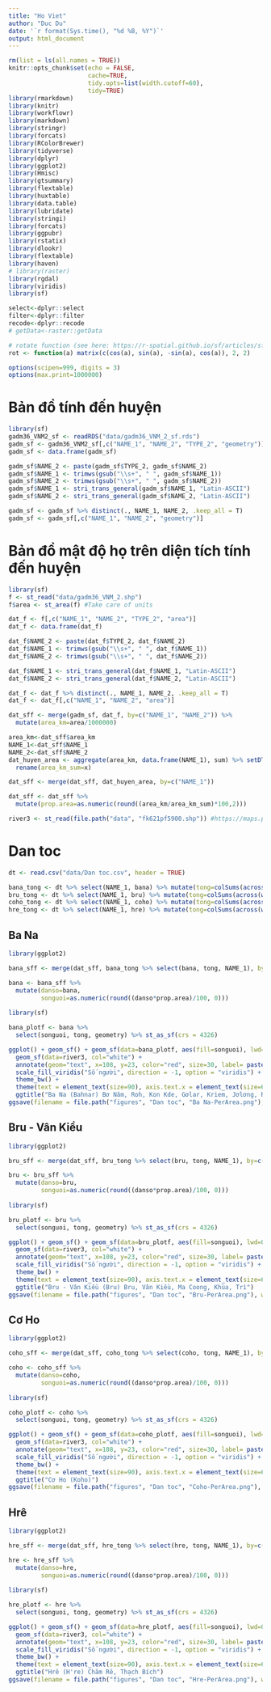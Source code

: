```yaml
---
title: "Ho Viet"
author: "Duc Du"
date: '`r format(Sys.time(), "%d %B, %Y")`'
output: html_document
---
```


```r
rm(list = ls(all.names = TRUE))
knitr::opts_chunk$set(echo = FALSE, 
                      cache=TRUE,
                      tidy.opts=list(width.cutoff=60),
                      tidy=TRUE)
library(rmarkdown)
library(knitr)
library(workflowr)
library(markdown)
library(stringr)
library(forcats)
library(RColorBrewer)
library(tidyverse)
library(dplyr)
library(ggplot2)
library(Hmisc)
library(gtsummary)
library(flextable)
library(huxtable)
library(data.table)
library(lubridate)
library(stringi)
library(forcats)
library(ggpubr)
library(rstatix)
library(dlookr)
library(flextable)
library(haven)
# library(raster)
library(rgdal)
library(viridis)
library(sf)

select<-dplyr::select
filter<-dplyr::filter
recode<-dplyr::recode
# getData<-raster::getData

# rotate function (see here: https://r-spatial.github.io/sf/articles/sf3.html#affine-transformations
rot <- function(a) matrix(c(cos(a), sin(a), -sin(a), cos(a)), 2, 2)

options(scipen=999, digits = 3)
options(max.print=1000000)
```

# Bản đồ tính đến huyện

```r
library(sf)
gadm36_VNM2_sf <- readRDS("data/gadm36_VNM_2_sf.rds")
gadm_sf <- gadm36_VNM2_sf[,c("NAME_1", "NAME_2", "TYPE_2", "geometry")]
gadm_sf <- data.frame(gadm_sf)

gadm_sf$NAME_2 <- paste(gadm_sf$TYPE_2, gadm_sf$NAME_2)
gadm_sf$NAME_1 <- trimws(gsub("\\s+", " ", gadm_sf$NAME_1))
gadm_sf$NAME_2 <- trimws(gsub("\\s+", " ", gadm_sf$NAME_2))
gadm_sf$NAME_1 <- stri_trans_general(gadm_sf$NAME_1, "Latin-ASCII")
gadm_sf$NAME_2 <- stri_trans_general(gadm_sf$NAME_2, "Latin-ASCII")

gadm_sf <- gadm_sf %>% distinct(., NAME_1, NAME_2, .keep_all = T)
gadm_sf <- gadm_sf[,c("NAME_1", "NAME_2", "geometry")]
```

# Bản đồ mật độ họ trên diện tích tính đến huyện

```r
library(sf)
f <- st_read("data/gadm36_VNM_2.shp")
f$area <- st_area(f) #Take care of units

dat_f <- f[,c("NAME_1", "NAME_2", "TYPE_2", "area")]
dat_f <- data.frame(dat_f)

dat_f$NAME_2 <- paste(dat_f$TYPE_2, dat_f$NAME_2)
dat_f$NAME_1 <- trimws(gsub("\\s+", " ", dat_f$NAME_1))
dat_f$NAME_2 <- trimws(gsub("\\s+", " ", dat_f$NAME_2))

dat_f$NAME_1 <- stri_trans_general(dat_f$NAME_1, "Latin-ASCII")
dat_f$NAME_2 <- stri_trans_general(dat_f$NAME_2, "Latin-ASCII")

dat_f <- dat_f %>% distinct(., NAME_1, NAME_2, .keep_all = T)
dat_f <- dat_f[,c("NAME_1", "NAME_2", "area")]

dat_sff <- merge(gadm_sf, dat_f, by=c("NAME_1", "NAME_2")) %>%
  mutate(area_km=area/1000000)

area_km<-dat_sff$area_km
NAME_1<-dat_sff$NAME_1
NAME_2<-dat_sff$NAME_2
dat_huyen_area <- aggregate(area_km, data.frame(NAME_1), sum) %>% setDT() %>%
  rename(area_km_sum=x)

dat_sff <- merge(dat_sff, dat_huyen_area, by=c("NAME_1"))

dat_sff <- dat_sff %>%
  mutate(prop.area=as.numeric(round((area_km/area_km_sum)*100,2)))

river3 <- st_read(file.path("data", "fk621pf5900.shp")) #https://maps.princeton.edu/catalog/stanford-fk621pf5900
```

# Dan toc

```r
dt <- read.csv("data/Dan toc.csv", header = TRUE)

bana_tong <- dt %>% select(NAME_1, bana) %>% mutate(tong=colSums(across(where(is.numeric))))
bru_tong <- dt %>% select(NAME_1, bru) %>% mutate(tong=colSums(across(where(is.numeric))))
coho_tong <- dt %>% select(NAME_1, coho) %>% mutate(tong=colSums(across(where(is.numeric))))
hre_tong <- dt %>% select(NAME_1, hre) %>% mutate(tong=colSums(across(where(is.numeric))))
```

## Ba Na

```r
library(ggplot2)

bana_sff <- merge(dat_sff, bana_tong %>% select(bana, tong, NAME_1), by=c("NAME_1"))

bana <- bana_sff %>%
  mutate(danso=bana,
         songuoi=as.numeric(round((danso*prop.area)/100, 0)))
  
library(sf)

bana_plotf <- bana %>%
  select(songuoi, tong, geometry) %>% st_as_sf(crs = 4326)

ggplot() + geom_sf() + geom_sf(data=bana_plotf, aes(fill=songuoi), lwd=0) +
  geom_sf(data=river3, col="white") +
  annotate(geom="text", x=108, y=23, color="red", size=30, label= paste(as.numeric(bana_plotf$tong), "người", sep = " ")) +
  scale_fill_viridis("Số người", direction = -1, option = "viridis") +
  theme_bw() +
  theme(text = element_text(size=90), axis.text.x = element_text(size=60), axis.text.y = element_text(size=60), legend.text=element_text(size=60), legend.key.size = unit(1, "cm"), plot.title = element_text(size = 90)) +
  ggtitle("Ba Na (Bahnar) Bơ Nâm, Roh, Kon Kde, Gơlar, Kriem, Jơlơng, Rơ Ngao, Tơlô")
ggsave(filename = file.path("figures", "Dan toc", "Ba Na-PerArea.png"), width = 16, height = 25)
```

## Bru - Vân Kiều

```r
library(ggplot2)

bru_sff <- merge(dat_sff, bru_tong %>% select(bru, tong, NAME_1), by=c("NAME_1"))

bru <- bru_sff %>%
  mutate(danso=bru,
         songuoi=as.numeric(round((danso*prop.area)/100, 0)))
  
library(sf)

bru_plotf <- bru %>%
  select(songuoi, tong, geometry) %>% st_as_sf(crs = 4326)

ggplot() + geom_sf() + geom_sf(data=bru_plotf, aes(fill=songuoi), lwd=0) +
  geom_sf(data=river3, col="white") +
  annotate(geom="text", x=108, y=23, color="red", size=30, label= paste(as.numeric(bru_plotf$tong), "người", sep = " ")) +
  scale_fill_viridis("Số người", direction = -1, option = "viridis") +
  theme_bw() +
  theme(text = element_text(size=90), axis.text.x = element_text(size=60), axis.text.y = element_text(size=60), legend.text=element_text(size=60), legend.key.size = unit(1, "cm"), plot.title = element_text(size = 90)) +
  ggtitle("Bru - Vân Kiều (Bru) Bru, Vân Kiều, Ma Coong, Khùa, Trì")
ggsave(filename = file.path("figures", "Dan toc", "Bru-PerArea.png"), width = 16, height = 25)
```

## Cơ Ho

```r
library(ggplot2)

coho_sff <- merge(dat_sff, coho_tong %>% select(coho, tong, NAME_1), by=c("NAME_1"))

coho <- coho_sff %>%
  mutate(danso=coho,
         songuoi=as.numeric(round((danso*prop.area)/100, 0)))
  
library(sf)

coho_plotf <- coho %>%
  select(songuoi, tong, geometry) %>% st_as_sf(crs = 4326)

ggplot() + geom_sf() + geom_sf(data=coho_plotf, aes(fill=songuoi), lwd=0) +
  geom_sf(data=river3, col="white") +
  annotate(geom="text", x=108, y=23, color="red", size=30, label= paste(as.numeric(coho_plotf$tong), "người", sep = " ")) +
  scale_fill_viridis("Số người", direction = -1, option = "viridis") +
  theme_bw() +
  theme(text = element_text(size=90), axis.text.x = element_text(size=60), axis.text.y = element_text(size=60), legend.text=element_text(size=60), legend.key.size = unit(1, "cm"), plot.title = element_text(size = 90)) +
  ggtitle("Cơ Ho (Koho)")
ggsave(filename = file.path("figures", "Dan toc", "Coho-PerArea.png"), width = 16, height = 25)
```

## Hrê

```r
library(ggplot2)

hre_sff <- merge(dat_sff, hre_tong %>% select(hre, tong, NAME_1), by=c("NAME_1"))

hre <- hre_sff %>%
  mutate(danso=hre,
         songuoi=as.numeric(round((danso*prop.area)/100, 0)))
  
library(sf)

hre_plotf <- hre %>%
  select(songuoi, tong, geometry) %>% st_as_sf(crs = 4326)

ggplot() + geom_sf() + geom_sf(data=hre_plotf, aes(fill=songuoi), lwd=0) +
  geom_sf(data=river3, col="white") +
  annotate(geom="text", x=108, y=23, color="red", size=30, label= paste(as.numeric(hre_plotf$tong), "người", sep = " ")) +
  scale_fill_viridis("Số người", direction = -1, option = "viridis") +
  theme_bw() +
  theme(text = element_text(size=90), axis.text.x = element_text(size=60), axis.text.y = element_text(size=60), legend.text=element_text(size=60), legend.key.size = unit(1, "cm"), plot.title = element_text(size = 90)) +
  ggtitle("Hrê (H're) Chăm Rê, Thạch Bích")
ggsave(filename = file.path("figures", "Dan toc", "Hre-PerArea.png"), width = 16, height = 25)
```

